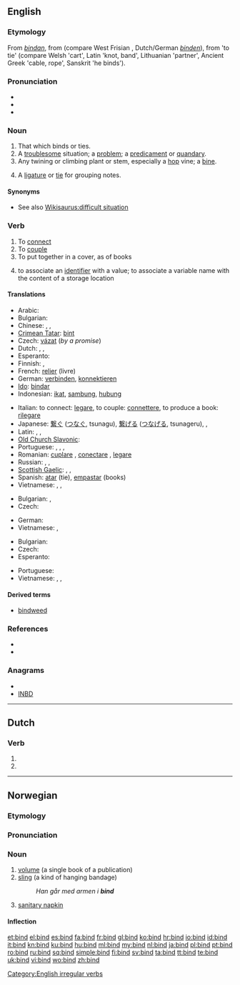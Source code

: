 {{wikipedia|dab=bind}}
==English==

===Etymology===
From {{etyl|ang}} ''[[bindan]]'', from {{proto|Germanic|bindanan}} (compare West Frisian {{term|bine|lang=fy}}, Dutch/German ''[[binden]]''), from {{proto|Indo-European|bhendh-}} 'to tie' (compare Welsh {{term|benn|lang=cy}} 'cart', Latin {{term|offendix|offendīx|lang=la}} 'knot, band', Lithuanian {{term|beñdras|lang=lt}} 'partner', Ancient Greek {{term|peîsma}} 'cable, rope', Sanskrit {{term|badhnāti}} 'he binds').

===Pronunciation===
* {{IPA|/baɪnd/}}
* {{audio|en-us-bind.ogg|Audio (US)}}
* {{rhymes|aɪnd}}

===Noun===
{{en-noun}}

# That which binds or ties.
# A [[troublesome]] situation; a [[problem]]; a [[predicament]] or [[quandary]].
# Any twining or climbing plant or stem, especially a [[hop]] vine; a [[bine]].
# {{music}} A [[ligature]] or [[tie]] for grouping notes.

====Synonyms====
* See also [[Wikisaurus:difficult situation]]

===Verb===
{{en-verb|binds|binding|bound|'''[[bound]]''' ''or rarely'' '''[[bounden]]'''}}

# To [[connect]]
# To [[couple]]
# To put together in a cover, as of books
# {{computing}} to associate an [[identifier]] with a value; to associate a variable name with the content of a storage location

====Translations====
{{trans-top|connect}}
* Arabic: {{t|ar|ربط|tr=rabaTa}}
* Bulgarian: {{t|bg|свързвам}}
* Chinese: {{t-|cmn|捆|tr=kǔn|sc=Hani}}, {{t|cmn|包扎|tr=bāozā|sc=Hani}}, {{zh-tsp|綁|绑|bǎng}}
* [[Crimean Tatar]]: [[bint#Crimean Tatar|bint]]
* Czech: [[vázat]] (''by a promise'')
* Dutch: {{t+|nl|binden}}, {{t+|nl|verbinden}}, {{t-|nl|koppelen}}
* Esperanto: {{t|eo|ligi}}
* Finnish: {{t+|fi|sitoa}}, {{t+|fi|yhdistää}}
* French: [[relier]] (livre)
* German: [[verbinden]], [[konnektieren]]
* [[Ido]]: [[bindar]]
* Indonesian: [[ikat]], [[sambung]], [[hubung]]
{{trans-mid}}
* Italian: to connect: [[legare]], to couple: [[connettere]], to produce a book: [[rilegare]]
* Japanese: [[繋ぐ]] ([[つなぐ]], tsunagu), [[繋げる]] ([[つなげる]], tsunageru),  {{t|ja|縛る|tr=shibaru}},  {{t|ja|結ぶ|tr=musubu}}
* Latin: {{t-|la|conecto|alt=cōnectō}},  {{t+|la|iungo|alt=iungō}},  {{t-|la|necto|alt=nectō}}
* [[Old Church Slavonic]]: {{tø|cu|вѧсти|tr=vęsti|sc=Cyrs}}
* Portuguese: {{t+|pt|conectar}}, {{t+|pt|juntar}}, {{t+|pt|copular}}, {{t+|pt|ligar}}
* Romanian: [[cuplare]] , [[conectare]] , [[legare]]
* Russian: {{qualifier|imperfective}} {{t+|ru|вязать|tr=vjazát'}},  {{qualifier|imperfective}} {{t+|ru|связывать|tr=svjázyvat'}},  {{qualifier|perfective}} {{t+|ru|связать|tr=svjazát'}}
* [[Scottish Gaelic]]: {{t-|gd|cuibhrich|xs=Scottish Gaelic}}, {{t|gd|naisg}}, {{qualifier|sheaves}} {{t|gd|sguab}}
* Spanish: [[atar]] (tie), [[empastar]] (books)
* Vietnamese: {{t|vi|kết hợp|xs=Vietnamese}},  {{t|vi|liên kết|xs=Vietnamese}},  {{t|vi|nối|xs=Vietnamese}}
{{trans-bottom}}

{{trans-top|couple}}
* Bulgarian: {{t|bg|връзвам}},  {{t|bg|приързвам}}
* Czech: {{t-|cs|spojit}}
{{trans-mid}}
* German: {{t+|de|verbinden}}
* Vietnamese: {{t|vi|ghép cặp|xs=Vietnamese}},  {{t|vi|ghép đôi|xs=Vietnamese}}
{{trans-bottom}}

{{trans-top|put together in a cover, as of books}}
* Bulgarian: {{t|bg|подвързвам}}
* Czech: {{t-|cs|svázat}}
* Esperanto: {{t-|eo|bindi|xs=Esperanto}}
{{trans-mid}}
* Portuguese: {{t|pt|encapar}}
* Vietnamese: {{t+|vi|buộc|xs=Vietnamese}},  {{t|vi|cột|xs=Vietnamese}},  {{t+|vi|trói|xs=Vietnamese}}
{{trans-bottom}}

====Derived terms====
* [[bindweed]]

===References===
* {{R:Century 1911}}
* {{R:Webster 1913}}

===Anagrams===
* {{alphagram|bdin}}
* [[INBD#English|INBD]]

[[Category:English irregular verbs]]

----

==Dutch==

===Verb===
{{infl|nl}}

# {{nl-verb-form|p=1|n=sg|t=pres|m=ind|binden}}
# {{nl-verb-form|m=imp|binden}}

----

==Norwegian==

===Etymology===
{{rfe|lang=no}}

===Pronunciation===
{{rfp|lang=no}}

===Noun===
{{no-noun|g=n}}

# [[volume]] (a single book of a publication)
# [[sling]] (a kind of hanging bandage)
#: ''Han går med armen i '''bind'''''
# [[sanitary napkin]]

====Inflection====
{{no-noun-infl|nb-class=n1|nn-class=n1}}

[[et:bind]]
[[el:bind]]
[[es:bind]]
[[fa:bind]]
[[fr:bind]]
[[gl:bind]]
[[ko:bind]]
[[hr:bind]]
[[io:bind]]
[[id:bind]]
[[it:bind]]
[[kn:bind]]
[[ku:bind]]
[[hu:bind]]
[[ml:bind]]
[[my:bind]]
[[nl:bind]]
[[ja:bind]]
[[pl:bind]]
[[pt:bind]]
[[ro:bind]]
[[ru:bind]]
[[sq:bind]]
[[simple:bind]]
[[fi:bind]]
[[sv:bind]]
[[ta:bind]]
[[tt:bind]]
[[te:bind]]
[[uk:bind]]
[[vi:bind]]
[[wo:bind]]
[[zh:bind]]